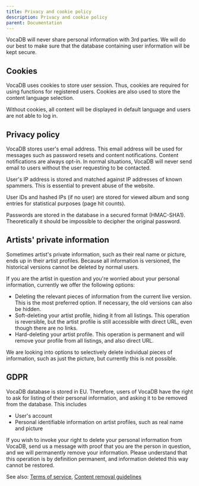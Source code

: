 ---
title: Privacy and cookie policy
description: Privacy and cookie policy
parent: Documentation
---

VocaDB will never share personal information with 3rd parties. We will do our best to make sure that the database containing user information will be kept secure.

## Cookies
VocaDB uses cookies to store user session. Thus, cookies are required for using functions for registered users. Cookies are also used to store the content language selection. 

Without cookies, all content will be displayed in default language and users are not able to log in.

## Privacy policy
VocaDB stores user's email address. This email address will be used for messages such as password resets and content notifications. Content notifications are always opt-in. In normal situations, VocaDB will never send email to users without the user requesting to be contacted.

User's IP address is stored and matched against IP addresses of known spammers. This is essential to prevent abuse of the website.

User IDs and hashed IPs (if no user) are stored for viewed album and song entries for statistical purposes (page hit counts).

Passwords are stored in the database in a secured format (HMAC-SHA1). Theoretically it should be impossible to decipher the original password.

## Artists' private information

Sometimes artist's private information, such as their real name or picture, ends up in their artist profiles. Because all information is versioned, the historical versions cannot be deleted by normal users.

If you are the artist in question and you're worried about your personal information, currently we offer the following options:

* Deleting the relevant pieces of information from the current live version. This is the most preferred option. If necessary, the old versions can also be hidden.
* Soft-deleting your artist profile, hiding it from all listings. This operation is reversible, but the artist profile is still accessible with direct URL, even though there are no links.
* Hard-deleting your artist profile. This operation is permanent and will remove your profile from all listings, and also direct URL.

We are looking into options to selectively delete individual pieces of information, such as just the picture, but currently this is not possible.

## GDPR

VocaDB database is stored in EU. Therefore, users of VocaDB have the right to ask for listing of their personal information, and asking it to be removed from the database. This includes 

* User's account
* Personal identifiable information on artist profiles, such as real name and picture

If you wish to invoke your right to delete your personal information from VocaDB, send us a message with proof that you are the person in question, and we will permanently remove your information. Please understand that this operation is by definition permanent, and information deleted this way cannot be restored.

See also: [Terms of service](https://wiki.vocadb.net/wiki/52/terms-of-service), [Content removal guidelines](https://wiki.vocadb.net/wiki/54)